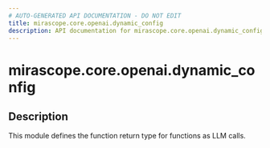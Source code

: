 ```yaml
---
# AUTO-GENERATED API DOCUMENTATION - DO NOT EDIT
title: mirascope.core.openai.dynamic_config
description: API documentation for mirascope.core.openai.dynamic_config
---
```


# mirascope.core.openai.dynamic_config

<ApiType type="Module" />

## Description

This module defines the function return type for functions as LLM calls.


